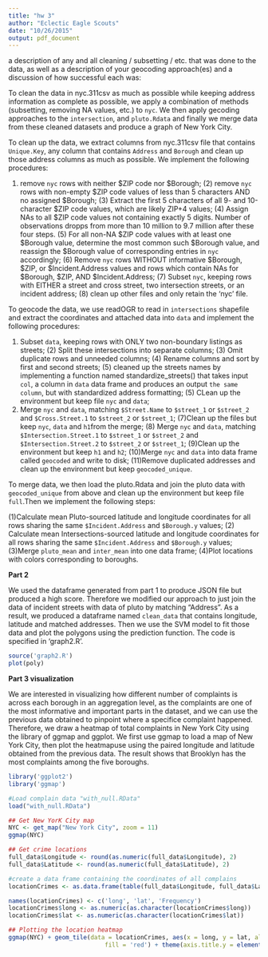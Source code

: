 ```yaml
---
title: "hw 3"
author: "Eclectic Eagle Scouts"
date: "10/26/2015"
output: pdf_document
---
```


a description of any and all cleaning / subsetting / etc. that was done to the data, as well as a description of your geocoding approach(es) and a discussion of how successful each was:

To clean the data in nyc.311csv as much as possible while keeping address information as complete as possible, we apply a combination of methods (subsetting, removing NA values, etc.) to `nyc`. We then apply gecoding approaches to the `intersection`, and `pluto.Rdata` and finally we merge data from these cleaned datasets and produce a graph of New York City. 

To clean up the data, we extract columns from nyc.311csv file that contains `Unique.Key`, any column that contains `Address` and `Borough` and clean up those address columns as much as possible. We implement the following procedures: 

(1) remove `nyc` rows with neither $ZIP code nor $Borough; (2) remove `nyc` rows with non-empty $ZIP code values of less than 5 characters AND no assigned $Borough; (3) Extract the first 5 characters of all 9- and 10-character $ZIP code values, which are likely ZIP+4 values; (4) Assign NAs to all $ZIP code values not containing exactly 5 digits. Number of observations dropps from more than 10 million to 9.7 million after these four steps. (5) For all non-NA $ZIP code values with at least one $Borough value, determine the most common such $Borough value, and reassign the $Borough value of corresponding entries in `nyc` accordingly; (6) Remove `nyc` rows WITHOUT informative $Borough, $ZIP, or $Incident.Address values and rows which contain NAs for $Borough, $ZIP, AND $Incident.Address; (7) Subset `nyc`, keeping rows with EITHER a street and cross street, two intersection streets, or an incident address; (8) clean up other files and only retain the 'nyc' file. 

To geocode the data, we use readOGR to read in `intersections` shapefile and extract the coordinates and attached data into `data` and implement the following procedures: 

(1) Subset `data`, keeping rows with ONLY two non-boundary listings as streets; (2) Split these intersections into separate columns; (3) Omit duplicate rows and unneeded columns; (4) Rename columns and sort by first and second streets; (5) cleaned up the streets names by implementing a function named standardize_streets() that takes input `col`, a column in `data` data frame and produces an output `the same column`, but with standardized address formatting; (5) CLean up the environment but keep file `nyc` and `data`; 
(6) Merge `nyc` and `data`, matching `$Street.Name` to `$street_1` or `$street_2` and `$Cross.Street.1` to `$street_2` or `$street_1`;
(7)Clean up the files but keep `nyc`, `data` and `h1`from the merge; (8) Merge `nyc` and `data`, matching `$Intersection.Street.1` to `$street_1` or `$street_2` and `$Intersection.Street.2` to `$street_2` or `$street_1`;
(9)Clean up the environment but keep `h1` and `h2`; (10)Merge `nyc` and `data` into data frame called `geocoded` and write to disk;
(11)Remove duplicated addresses and clean up the environment but keep `geocoded_unique`.

To merge data, we then load the pluto.Rdata and join the pluto data with `geocoded_unique` from above and clean up the environment but keep file `full`.Then we implement the following steps: 

(1)Calculate mean Pluto-sourced latitude and longitude coordinates for all rows sharing the same `$Incident.Address` and `$Borough.y` values; (2) Calculate mean Intersections-sourced latitude and longitude coordinates for all rows sharing the same `$Incident.Address` and `$Borough.y` values; (3)Merge `pluto_mean` and `inter_mean` into one data frame; (4)Plot locations with colors corresponding to boroughs.


**Part 2**

We used the dataframe generated from part 1 to produce JSON file but produced a high score. Therefore we modified our approach to just join the data of incident streets with data of pluto by matching "Address". As a result, we produced a dataframe named `clean_data` that contains longitude, latitude and matched addresses. Then we use the SVM model to fit those data and plot the polygons using the prediction function. The code is specified in 'graph2.R'. 

```r
source('graph2.R')
plot(poly)
```


**Part 3 visualization**

We are interested in visualizing how different number of complaints is across each borough in an aggregation level, as the complaints are one of the most informative and important parts in the dataset, and we can use the previous data obtained to pinpoint where a specifice complaint happened. Therefore, we draw a heatmap of total complaints in New York City using the library of ggmap and ggplot. We first use ggmap to load a map of New York City, then plot the heatmapuse using the paired longitude and latitude obtained from the previous data. The result shows that Brooklyn has the most complaints among the five boroughs. 

```r
library('ggplot2')
library('ggmap')

#Load complain data "with_null.RData"
load("with_null.RData")

## Get New YorK City map
NYC <- get_map("New York City", zoom = 11)
ggmap(NYC)

## Get crime locations
full_data$Longitude <- round(as.numeric(full_data$Longitude), 2)
full_data$Latitude <- round(as.numeric(full_data$Latitude), 2)

#create a data frame containing the coordinates of all complains
locationCrimes <- as.data.frame(table(full_data$Longitude, full_data$Latitude))

names(locationCrimes) <- c('long', 'lat', 'Frequency')
locationCrimes$long <- as.numeric(as.character(locationCrimes$long))
locationCrimes$lat <- as.numeric(as.character(locationCrimes$lat))

## Plotting the location heatmap
ggmap(NYC) + geom_tile(data = locationCrimes, aes(x = long, y = lat, alpha = Frequency),
                           fill = 'red') + theme(axis.title.y = element_blank(), axis.title.x = element_blank())

```


